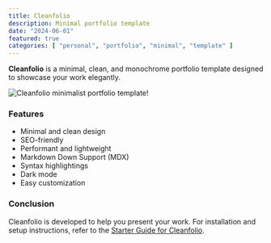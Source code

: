 ```yaml
---
title: Cleanfolio
description: Minimal portfolio template
date: "2024-06-01"
featured: true
categories: [ "personal", "portfolio", "minimal", "template" ]
---
```


**Cleanfolio** is a minimal, clean, and monochrome portfolio template designed to showcase your work elegantly. 

![Cleanfolio minimalist portfolio template!](../../assets/cleanfolio.png "Cleanfolio Demo")

### Features

- Minimal and clean design
- SEO-friendly
- Performant and lightweight
- Markdown Down Support (MDX)
- Syntax highlightings
- Dark mode
- Easy customization

### Conclusion

Cleanfolio is developed to help you present your work. For installation and setup instructions, refer to the [Starter Guide for Cleanfolio](/writings/starter-guide).
